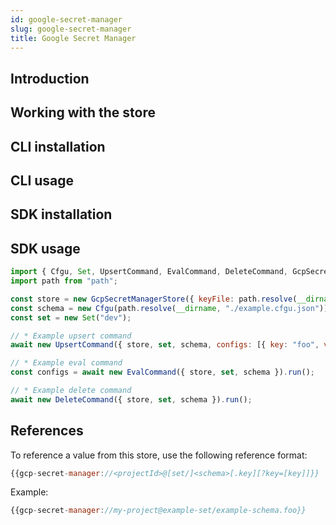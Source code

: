 ```yaml
---
id: google-secret-manager
slug: google-secret-manager
title: Google Secret Manager
---
```



## Introduction

<StoreIntroSnippet storeName={introStoreName} />

## Working with the store

## CLI installation

<CliInstallSnippet />

## CLI usage

<CliUsageSnippet scheme={scheme} uriStructure={uriStructure} />

<CliExamplesSnippet scheme={scheme} uriExample={uriExample} />

## SDK installation

<SdkInstallSnippet />

## SDK usage

```javascript
import { Cfgu, Set, UpsertCommand, EvalCommand, DeleteCommand, GcpSecretManagerStore} from "@configu/node";
import path from "path";

const store = new GcpSecretManagerStore({ keyFile: path.resolve(__dirname, "./service-account.json"), projectId });
const schema = new Cfgu(path.resolve(__dirname, "./example.cfgu.json"));
const set = new Set("dev");

// * Example upsert command
await new UpsertCommand({ store, set, schema, configs: [{ key: "foo", value: "bar" }] }).run();

// * Example eval command
const configs = await new EvalCommand({ store, set, schema }).run();

// * Example delete command
await new DeleteCommand({ store, set, schema }).run();
```

## References

To reference a value from this store, use the following reference format:

```node.js
{{gcp-secret-manager://<projectId>@[set/]<schema>[.key][?key=[key]]}}
```

Example:

```node.js
{{gcp-secret-manager://my-project@example-set/example-schema.foo}}
```
